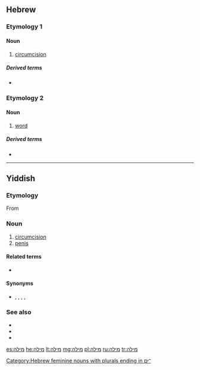 ==Hebrew==

===Etymology 1===
{{he-root|מ|ו|ל}}

====Noun====
{{he-noun|wv=מִילָה|tr=milá|g=f}}

# [[circumcision]]

=====Derived terms=====
* {{l|he|בְּרִית מִילָה|tr=brit mila}}

===Etymology 2===
{{he-root|מ|ל|ל}}

====Noun====
{{he-noun|g=f|dwv=מִלָּה|tr=milá|cons=מילת|consdwv=מִלַּת|pl=מילים|pldwv=מִלִּים|plcons=מילות|plconsdwv=מִלּוֹת|pat=קִטְלָה}}

# [[word]]

=====Derived terms=====
* {{l/he|מילון|dwv=מִלּוֹן}}

[[Category:Hebrew feminine nouns with plurals ending in ־ים]]

----

==Yiddish==

===Etymology===
From {{etyl|he|yi}} {{m|he|מִילָה}}

===Noun===
{{yi-noun|g=f|tr=mile}}

# [[circumcision]]
# [[penis]] {{qualifier|of a Jew}}

====Related terms====
* {{l|yi|ברית־מילה|tr=bris-mile}}

====Synonyms====
* {{sense|penis}} {{l|yi|אבֿר|tr=eyver}}, {{l|yi|יונג}}, {{l|yi|בחור|tr=bokher}}, {{l|yi|שמעקל}}, {{l|yi|קליינער|דער קליינער}}

===See also===
* {{l|yi|מוהל|tr=moyel}}
* {{l|yi|ערל|tr=orel}}
* {{l|yi|ערלה|tr=orle}}

[[es:מילה]]
[[he:מילה]]
[[lt:מילה]]
[[mg:מילה]]
[[pl:מילה]]
[[ru:מילה]]
[[tr:מילה]]